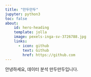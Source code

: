```yaml
---
title: "만두만두"
jupyter: python3
toc: false
about:  
    id: hero-heading
    template: jolla
    image: pexels-inga-sv-3726788.jpg
    links: 
      - icon: github
        text: Github
        href: https://github.com
---
```



안녕하세요, 데이터 분석 만두만두입니다.





